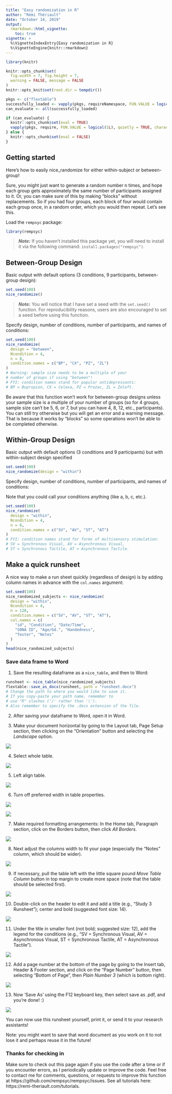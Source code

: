 ---
title: "Easy randomization in R"
author: "Rémi Thériault"
date: "October 14, 2019"
output:
  rmarkdown::html_vignette:
    toc: true
vignette: >
  %\VignetteIndexEntry{Easy randomization in R}
  %\VignetteEngine{knitr::rmarkdown}
---

```{r global_options, include=FALSE}
library(knitr)

knitr::opts_chunk$set(
  fig.width = 7, fig.height = 7,
  warning = FALSE, message = FALSE
)
knitr::opts_knit$set(root.dir = tempdir())

pkgs <- c("flextable")
successfully_loaded <- vapply(pkgs, requireNamespace, FUN.VALUE = logical(1L), quietly = TRUE)
can_evaluate <- all(successfully_loaded)

if (can_evaluate) {
  knitr::opts_chunk$set(eval = TRUE)
  vapply(pkgs, require, FUN.VALUE = logical(1L), quietly = TRUE, character.only = TRUE)
} else {
  knitr::opts_chunk$set(eval = FALSE)
}
```

## Getting started

Here's how to easily nice_randomize for either within-subject or between-group!

Sure, you might just want to generate a random number n times, and hope each group gets approximately the same number of participants assigned to it. Or, you can make sure of this by making "blocks" without replacements. So if you had four groups, each block of four would contain each group once, in a random order, which you would then repeat. Let's see this.

Load the `rempsyc` package:

```{r}
library(rempsyc)
```

> ***Note:*** If you haven't installed this package yet, you will need to install it via the following command: `install.packages("rempsyc")`.

## Between-Group Design

Basic output with default options (3 conditions, 9 participants, between-group design):

```{r}
set.seed(100)
nice_randomize()
```

> ***Note:*** You will notice that I have set a seed with the `set.seed()` function. For reproducibility reasons, users are also encouraged to set a seed before using this function.

Specify design, number of conditions, number of participants, and names of conditions:

```{r}
set.seed(100)
nice_randomize(
  design = "between",
  Ncondition = 4,
  n = 8,
  condition.names = c("BP", "CX", "PZ", "ZL")
)
# Warning: sample size needs to be a multiple of your
# number of groups if using "between"!
# FYI: condition names stand for popular antidepressants:
# BP = Bupropion, CX = Celexa, PZ = Prozac, ZL = Zoloft.
```

Be aware that this function won't work for between-group designs unless your sample size is a multiple of your number of groups (so for 4 groups, sample size can't be 5, 6, or 7, but you can have 4, 8, 12, etc., participants). You can still try otherwise but you will get an error and a warning message. That is because it works by "blocks" so some operations won't be able to be completed otherwise.

## Within-Group Design

Basic output with default options (3 conditions and 9 participants) but with within-subject design specified

```{r}
set.seed(100)
nice_randomize(design = "within")
```

Specify design, number of conditions, number of participants, and names of conditions:

Note that you could call your conditions anything (like a, b, c, etc.).

```{r}
set.seed(100)
nice_randomize(
  design = "within",
  Ncondition = 4,
  n = 6,
  condition.names = c("SV", "AV", "ST", "AT")
)
# FYI: condition names stand for forms of multisensory stimulation:
# SV = Synchronous Visual, AV = Asynchronous Visual,
# ST = Synchronous Tactile, AT = Asynchronous Tactile.
```

## Make a quick runsheet

A nice way to make a run sheet quickly (regardless of design) is by adding column names in advance with the `col.names` argument:

```{r}
set.seed(100)
nice_randomized_subjects <- nice_randomize(
  design = "within",
  Ncondition = 4,
  n = 128,
  condition.names = c("SV", "AV", "ST", "AT"),
  col.names = c(
    "id", "Condition", "Date/Time",
    "SONA ID", "Age/Gd.", "Handedness",
    "Tester", "Notes"
  )
)
head(nice_randomized_subjects)
```

### Save data frame to Word

1. Save the resulting dataframe as a `nice_table`, and then to Word:

```{r, eval = FALSE}
runsheet <- nice_table(nice_randomized_subjects)
flextable::save_as_docx(runsheet, path = "runsheet.docx")
# Change the path to where you would like to save it.
# If you copy-paste your path name, remember to
# use "R" slashes ('/' rather than '\').
# Also remember to specify the .docx extension of the file.
```

2. After saving your dataframe to Word, open it in Word.

3. Make your document horizontal by going to the Layout tab, Page Setup section, then clicking on the "Orientation" button and selecting the *Landscape* option.

![](https://rempsyc.remi-theriault.com/images/blog_randomize/step4.png)

4. Select whole table.

![](https://rempsyc.remi-theriault.com/images/blog_randomize/step5.png)

5. Left align table.

![](https://rempsyc.remi-theriault.com/images/blog_randomize/flextable2.png)

6. Turn off preferred width in table properties.

![](https://rempsyc.remi-theriault.com/images/blog_randomize/flextable3.png)

![](https://rempsyc.remi-theriault.com/images/blog_randomize/flextable4.png)

7. Make required formatting arrangements: In the Home tab, Paragraph section, click on the Borders button, then click *All Borders*.
    
![](https://rempsyc.remi-theriault.com/images/blog_randomize/step6.png)
    
8. Next adjust the columns width to fit your page (especially the "Notes" column, which should be wider).

![](https://rempsyc.remi-theriault.com/images/blog_randomize/step8.png)
    
9. If necessary, pull the table left with the little square pound *Move Table Column* button in top margin to create more space (note that the table should be selected first).

![](https://rempsyc.remi-theriault.com/images/blog_randomize/step9.png)

10. Double-click on the header to edit it and add a title (e.g., "Study 3 Runsheet"); center and bold (suggested font size: 14).

![](https://rempsyc.remi-theriault.com/images/blog_randomize/step11.png)

11. Under the title in smaller font (not bold; suggested size: 12), add the legend for the conditions (e.g., "SV = Synchronous Visual, AV = Asynchronous Visual, ST = Synchronous Tactile, AT = Asynchronous Tactile").

![](https://rempsyc.remi-theriault.com/images/blog_randomize/step12.png)

12. Add a page number at the bottom of the page by going to the Insert tab, Header & Footer section, and click on the "Page Number" button, then selecting "Bottom of Page", then *Plain Number 3* (which is bottom right).

![](https://rempsyc.remi-theriault.com/images/blog_randomize/step14.png)

13. Now 'Save As' using the F12 keyboard key, then select save as .pdf, and you're done! :)

![](https://rempsyc.remi-theriault.com/images/blog_randomize/step15.png)

You can now use this runsheet yourself, print it, or send it to your research assistants!

Note: you might want to save that word document as you work on it to not lose it and perhaps reuse it in the future!

### Thanks for checking in
    
Make sure to check out this page again if you use the code after a time or if you encounter errors, as I periodically update or improve the code. Feel free to contact me for comments, questions, or requests to improve this function at https://github.com/rempsyc/rempsyc/issues. See all tutorials here: https://remi-theriault.com/tutorials.
